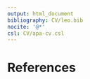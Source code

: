```yaml
---
output: html_document
bibliography: CV/leo.bib
nocite: '@*'
csl: CV/apa-cv.csl
---
```


# References